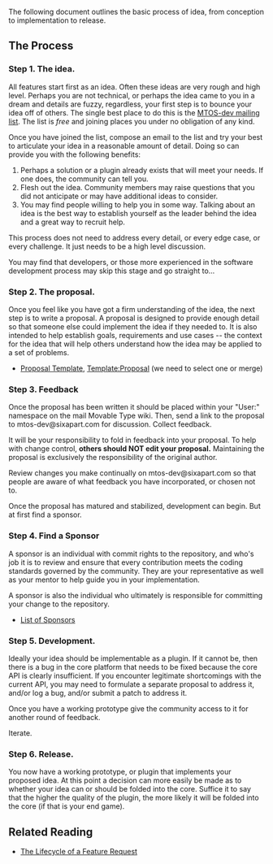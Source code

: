 The following document outlines the basic process of idea, from conception to implementation to release. 

== The Process ==

=== Step 1. The idea. ===

All features start first as an idea. Often these ideas are very rough and high level. Perhaps you are not technical, or perhaps the idea came to you in a dream and details are fuzzy, regardless, your first step is to bounce your idea off of others. The single best place to do this is the [http://www.sixapart.com/mailman/listinfo/mtos-dev MTOS-dev mailing list]. The list is ''free'' and joining places you under no obligation of any kind. 

Once you have joined the list, compose an email to the list and try your best to articulate your idea in a reasonable amount of detail. Doing so can provide you with the following benefits:

# Perhaps a solution or a plugin already exists that will meet your needs. If one does, the community can tell you.
# Flesh out the idea. Community members may raise questions that you did not anticipate or may have additional ideas to consider.
# You may find people willing to help you in some way. Talking about an idea is the best way to establish yourself as the leader behind the idea and a great way to recruit help.

This process does not need to address every detail, or every edge case, or every challenge. It just needs to be a high level discussion.

You may find that developers, or those more experienced in the software development process may skip this stage and go straight to...

=== Step 2. The proposal. ===

Once you feel like you have got a firm understanding of the idea, the next step is to write a proposal. A proposal is designed to provide enough detail so that someone else could implement the idea if they needed to. It is also intended to help establish goals, requirements and use cases -- the context for the idea that will help others understand how the idea may be applied to a set of problems.

* [[Proposal Template]], [[Template:Proposal]] (we need to select one or merge)

=== Step 3. Feedback ===

Once the proposal has been written it should be placed within your "User:" namespace on the mail Movable Type wiki. Then, send a link to the proposal to mtos-dev@sixapart.com for discussion. Collect feedback.

It will be your responsibility to fold in feedback into your proposal. To help with change control, '''others should NOT edit your proposal.''' Maintaining the proposal is exclusively the responsibility of the original author.

Review changes you make continually on mtos-dev@sixapart.com so that people are aware of what feedback you have incorporated, or chosen not to.

Once the proposal has matured and stabilized, development can begin. But at first find a sponsor.

=== Step 4. Find a Sponsor ===

A sponsor is an individual with commit rights to the repository, and who's job it is to review and ensure that every contribution meets the coding standards governed by the community. They are your representative as well as your mentor to help guide you in your implementation.

A sponsor is also the individual who ultimately is responsible for committing your change to the repository.

* [[List of Sponsors]]


=== Step 5. Development. ===

Ideally your idea should be implementable as a plugin. If it cannot be, then there is a bug in the core platform that needs to be fixed because the core API is clearly insufficient. If you encounter legitimate shortcomings with the current API, you may need to formulate a separate proposal to address it, and/or log a bug, and/or submit a patch to address it.

Once you have a working prototype give the community access to it for another round of feedback. 

Iterate.

=== Step 6. Release. ===

You now have a working prototype, or plugin that implements your proposed idea. At this point a decision can more easily be made as to whether your idea can or should be folded into the core. Suffice it to say that the higher the quality of the plugin, the more likely it will be folded into the core (if that is your end game).

== Related Reading ==

* [[The Lifecycle of a Feature Request]]
